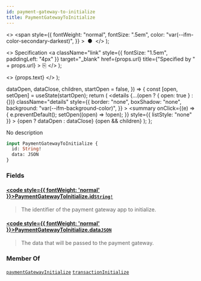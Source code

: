 ```yaml
---
id: payment-gateway-to-initialize
title: PaymentGatewayToInitialize
---
```


  <>
    <span
      style={{
        fontWeight: "normal",
        fontSize: ".5em",
        color: "var(--ifm-color-secondary-darkest)",
      }}
    >
      &nbsp;●&nbsp;
    </span>
  </>
);

  <>
    Specification
    <a
      className="link"
      style={{ fontSize: "1.5em", paddingLeft: "4px" }}
      target="\_blank"
      href={props.url}
      title={"Specified by " + props.url}
    >
      ⎘
    </a>
  </>
);

  <>
    <span className={props.class}>{props.text}</span>
  </>
);


  dataOpen,
  dataClose,
  children,
  startOpen = false,
}) => {
  const [open, setOpen] = useState(startOpen);
  return (
    <details
      {...(open ? { open: true } : {})}
      className="details"
      style={{
        border: "none",
        boxShadow: "none",
        background: "var(--ifm-background-color)",
      }}
    >
      <summary
        onClick={(e) => {
          e.preventDefault();
          setOpen((open) => !open);
        }}
        style={{ listStyle: "none" }}
      >
        {open ? dataOpen : dataClose}
      </summary>
      {open && children}
    </details>
  );
};

No description

```graphql
input PaymentGatewayToInitialize {
  id: String!
  data: JSON
}
```

### Fields

#### [<code style={{ fontWeight: 'normal' }}>PaymentGatewayToInitialize.<b>id</b></code>](#)<Bullet />[`String!`](../../../api-storefront/miscellaneous/scalars/string) <Badge class="badge badge--secondary" text="non-null"/> <Badge class="badge badge--secondary" text="scalar"/> <Badge class="badge badge--secondary" text="miscellaneous"/>

> The identifier of the payment gateway app to initialize.

#### [<code style={{ fontWeight: 'normal' }}>PaymentGatewayToInitialize.<b>data</b></code>](#)<Bullet />[`JSON`](../../../api-storefront/miscellaneous/scalars/json) <Badge class="badge badge--secondary" text="scalar"/> <Badge class="badge badge--secondary" text="miscellaneous"/>

> The data that will be passed to the payment gateway.

### Member Of

[`paymentGatewayInitialize`](../../../api-storefront/payments/mutations/payment-gateway-initialize) <Badge class="badge badge--secondary" text="mutation"/><Bullet />[`transactionInitialize`](../../../api-storefront/payments/mutations/transaction-initialize) <Badge class="badge badge--secondary" text="mutation"/>
